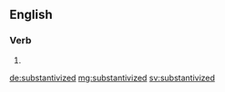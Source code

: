 ==English==

===Verb===
{{head|en|verb form}}

# {{en-past of|substantivize}}

[[de:substantivized]]
[[mg:substantivized]]
[[sv:substantivized]]